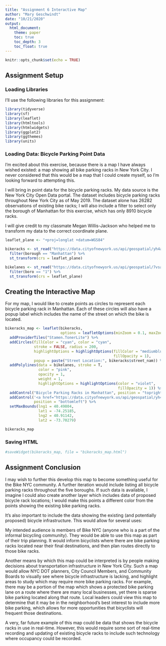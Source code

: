 ```yaml
---
title: "Assignment 6 Interactive Map"
author: "Mary Geschwindt"
date: "10/21/2020"
output:
  html_document:
    theme: paper
    toc: true
    toc_depth: 3
    toc_float: true
---
```


```r
knitr::opts_chunk$set(echo = TRUE)
```

## Assignment Setup

### Loading Libraries

I'll use the following libraries for this assignment:

```r
library(tidyverse)
library(sf)
library(leaflet)
library(htmltools)
library(htmlwidgets)
library(ggplot2)
library(ggthemes)
library(units)
```

### Loading Data: Bicycle Parking Point Data

I'm excited about this exercise, because there is a map I have always wished existed: a map showing all bike parking racks in New York City. I never considered that this would be a map that I could create myself, so I'm looking forward to attempting this.

I will bring in point data for the bicycle parking racks. My data source is the New York City Open Data portal. The dataset includes bicycle parking racks throughout New York City as of May 2019. The dataset alone has 26282 observations of existing bike racks; I will also include a filter to select only the borough of Manhattan for this exercise, which has only 8910 bicycle racks.

I will give credit to my classmate Megan Willis-Jackson who helped me to transform my data to the correct coordinate plane.

```r
leaflet_plane <- "+proj=longlat +datum=WGS84"

bikeracks <- st_read("https://data.cityofnewyork.us/api/geospatial/yh4a-g3fj?method=export&format=GeoJSON") %>%
  filter(borough == "Manhattan") %>%
  st_transform(crs = leaflet_plane)

bikelanes <- st_read("https://data.cityofnewyork.us/api/geospatial/7vsa-caz7?method=export&format=GeoJSON") %>%
  filter(boro == "1") %>%
  st_transform(crs = leaflet_plane)
```

## Creating the Interactive Map

For my map, I would like to create points as circles to represent each bicycle parking rack in Manhattan. Each of these circles will also have a popup label which includes the name of the street on which the bike is located.

```r
bikeracks_map <- leaflet(bikeracks,
                         options = leafletOptions(minZoom = 0.1, maxZoom = 0.8)) %>%
  addProviderTiles("Stamen.TonerLite") %>%
  addCircles(fillColor = "cyan", color = "cyan",
             stroke = FALSE, radius = 200,
             highlightOptions = highlightOptions(fillColor = "mediumblue",
                                                 fillOpacity = 1),
             popup = paste("Street Location:", bikeracks$street_nam)) %>%
  addPolylines(data = bikelanes, stroke = T,
               color = "pink",
               opacity = 1,
               weight = 1,
               highlightOptions = highlightOptions(color = "violet",
                                                   fillOpacity = 1)) %>%
  addControl("Bicycle Parking Racks in Manhattan", position = "topright") %>%
  addControl('<a href="https://data.cityofnewyork.us/api/geospatial/yh4a-g3fj?method=export&format=GeoJSON">Data source</a>',
             position = "bottomleft") %>%
  setMaxBounds(lng1 = 40.49804,
               lat1 = -74.25185,
               lng2 = 40.91142,
               lat2 = -73.70279)

bikeracks_map
```

### Saving HTML

```r
#saveWidget(bikeracks_map, file = "bikeracks_map.html")
```


## Assignment Conclusion

I may wish to further this develop this map to become something useful for the Bike NYC community. A further iteration would include listing all bicycle parking racks throughout the five boroughs. If such data is available, I imagine I could also create another layer which includes data of proposed bicycle rack locations; I would make this points a different color from the points showing the existing bike parking racks.

It's also important to include the data showing the existing (and potentially proposed) bicycle infrastructure. This would allow for several uses:

My intended audience is members of Bike NYC (anyone who is a part of the informal bicycling community). They would be able to use this map as part of their trip planning. It would inform bicyclists where there are bike parking racks located near their final destinations, and then plan routes directly to those bike racks.

Another means by which this map could be interpreted is by people making decisions about transportation infrastructure in New York City. Such a map would allow NYC DOT planners, City Council Members, and Community Boards to visually see where bicycle infrastructure is lacking, and highlight areas to study which may require more bike parking racks. For example, there may be a portion of the map which shows a protected bike parking lane on a route where there are many local businesses, yet there is sparse bike parking located along that route. Local leaders could view this map to determine that it may be in the neighborhood's best interest to include more bike parking, which allows for more opportunities that bicyclists will frequent those destinations.

A very, far future example of this map could be data that shows the bicycle racks in use in real-time. However, this would require some sort of real-time recording and updating of existing bicycle racks to include such technology where occupancy could be recorded.